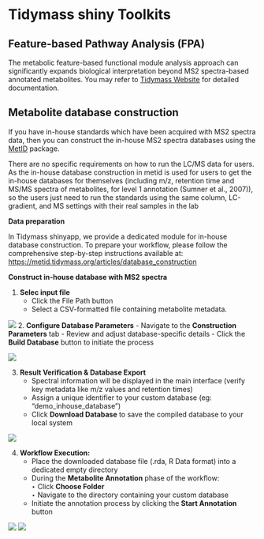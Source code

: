 # Tidymass shiny Toolkits

## Feature-based Pathway Analysis (FPA)

The metabolic feature-based functional module analysis approach can significantly expands biological interpretation beyond MS2 spectra-based annotated metabolites. You may refer to [Tidymass Website](https://www.tidymass.org/docs/){target="_blank"} for detailed documentation.

## Metabolite database construction

If you have in-house standards which have been acquired with MS2 spectra data, then you can construct the in-house MS2 spectra databases using the [MetID](https://metid.tidymass.org/){target="_blank"} package.

There are no specific requirements on how to run the LC/MS data for users. As the in-house database construction in metid is used for users to get the in-house databases for themselves (including m/z, retention time and MS/MS spectra of metabolites, for level 1 annotation (Sumner et al., 2007)), so the users just need to run the standards using the same column, LC-gradient, and MS settings with their real samples in the lab

**Data preparation**

In Tidymass shinyapp, we provide a dedicated module for in-house database construction. To prepare your workflow, please follow the comprehensive step-by-step instructions available at:  
[https://metid.tidymass.org/articles/database_construction](https://metid.tidymass.org/articles/database_construction){target="_blank"}

**Construct in-house database with MS2 spectra**

1. **Selec input file**
	- Click the File Path button
	- Select a CSV-formatted file containing metabolite metadata.
	
![](figures/1.png)
2. **Configure Database Parameters**
	- Navigate to the **Construction Parameters** tab
	- Review and adjust database-specific details 
	- Click the **Build Database** button to initiate the process 
	
![](figures/2.png)

3. **Result Verification & Database Export**
	- Spectral information will be displayed in the main interface (verify key metadata like m/z values and retention times)
	- Assign a unique identifier to your custom database (eg: "demo_inhouse_database")
	- Click **Download Database** to save the compiled database to your local system
	
![](figures/3.png)
  
4. **Workflow Execution:**
	- Place the downloaded database file (.rda, R Data format) into a dedicated empty directory
	- During the **Metabolite Annotation** phase of the workflow:  
	    ‣ Click **Choose Folder**  
	    ‣ Navigate to the directory containing your custom database
	- Initiate the annotation process by clicking the **Start Annotation** button

![](figures/4.png)
![](figures/5.png)




